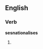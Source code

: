 ==English==

===Verb===
'''sesnationalises'''

# {{UK}} {{third-person singular of|[[sensationalise]]}}